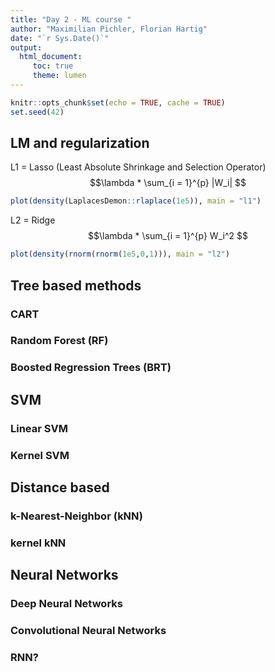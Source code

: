 ```yaml
---
title: "Day 2 - ML course "
author: "Maximilian Pichler, Florian Hartig"
date: "`r Sys.Date()`"
output: 
  html_document:
     toc: true
     theme: lumen
---
```


```r
knitr::opts_chunk$set(echo = TRUE, cache = TRUE)
set.seed(42)
```


## LM and regularization
L1 = Lasso (Least Absolute Shrinkage and Selection Operator)
$$\lambda * \sum_{i = 1}^{p} |W_i| $$
```r
plot(density(LaplacesDemon::rlaplace(1e5)), main = "l1")
```



L2 = Ridge 
$$\lambda * \sum_{i = 1}^{p} W_i^2 $$
```r
plot(density(rnorm(rnorm(1e5,0,1))), main = "l2")
```



## Tree based methods
### CART

### Random Forest (RF)


### Boosted Regression Trees (BRT)
<!-- Nice blog: https://medium.com/tensorflow/how-to-train-boosted-trees-models-in-tensorflow-ca8466a53127 -->


## SVM
### Linear SVM

### Kernel SVM

## Distance based
### k-Nearest-Neighbor (kNN)

### kernel kNN

## Neural Networks
### Deep Neural Networks

### Convolutional Neural Networks

### RNN?
